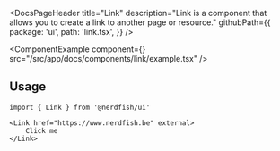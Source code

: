 <DocsPageHeader
	title="Link"
	description="Link is a component that allows you to create a link to another page or resource."
	githubPath={{
		package: 'ui',
		path: 'link.tsx',
	}}
/>

<ComponentExample
	component={<LinkExample />}
	src="/src/app/docs/components/link/example.tsx"
/>

## Usage

```tsx
import { Link } from '@nerdfish/ui'
```

```tsx
<Link href="https://www.nerdfish.be" external>
	Click me
</Link>
```

